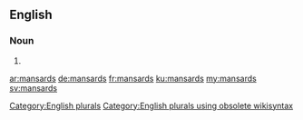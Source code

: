==English==

===Noun===
{{head|en}}

# {{plural of|mansard}}

[[Category:English plurals]][[Category:English plurals using obsolete wikisyntax]]

[[ar:mansards]]
[[de:mansards]]
[[fr:mansards]]
[[ku:mansards]]
[[my:mansards]]
[[sv:mansards]]